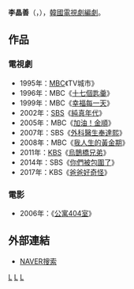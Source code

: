 
{{藝人
| 姓名     = 李晶善
| 類型     = 編劇
| 圖片     = 
| 圖片尺寸 = 
| 圖片簡介 = 
| 原名     = 
| 外文名   = 이정선
| 外文     = ko
| 羅馬拼音 = Lee Jung Sun
| 英文名   = 
| 綽號     = 
| 其他藝名 = 
| 國籍     = {{ROK}}
| 民族     = 
| 籍貫     = 
| 出生日期 = {{birth date and age|1967|5|25}}
| 出生地點 = {{KOR}}[[大田廣域市|大田廣域市]]
| 職業     = [[編劇|編劇]]
| 語言     = [[韓語|韓語]]
| 教育程度 = 
| 配偶     = 
| 出身地   = 
| 出道作   = 
| 出道日期 = 1995年
| 代表作   = 
| 活躍年代 = 
| 經紀公司 = 
}}
'''李晶善'''（{{lang-ko|'''이정선'''}}，{{bd|1967年|5月25日}}），[[韓國|韓國]][[電視劇|電視劇]][[編劇|編劇]]。

== 作品 ==
=== 電視劇 ===
*1995年：[[文化廣播_(韓國)|MBC]]《TV城市》
*1996年：MBC《[[十七個匙羹|十七個匙羹]]》
*1999年：MBC《[[幸福每一天|幸福每一天]]》
*2002年：[[SBS_(韓國)|SBS]]《[[純真年代_(韓國電視劇)|純真年代]]》
*2005年：MBC《[[加油！金順|加油！金順]]》
*2007年：SBS《[[外科醫生奉達熙|外科醫生奉達熙]]》
*2008年：MBC《[[我人生的黃金期|我人生的黃金期]]》
*2011年：[[韓國放送公社|KBS]]《[[烏鵲橋兄弟|烏鵲橋兄弟]]》
*2014年：SBS《[[你們被包圍了|你們被包圍了]]》
*2017年：KBS《[[爸爸好奇怪|爸爸好奇怪]]》

=== 電影 ===
*2006年：《[[公寓404室|公寓404室]]》

== 外部連結 ==
*[http://people.search.naver.com/search.naver?where=nexearch&sm=tab_ppn&query=%EC%9D%B4%EC%A0%95%EC%84%A0&os=217007&ie=utf8&key=PeopleService NAVER搜索]{{ko}}


[[Category:韓國編劇|L]]
[[Category:大田廣域市出身人物|L]]
[[Category:李姓|L]]